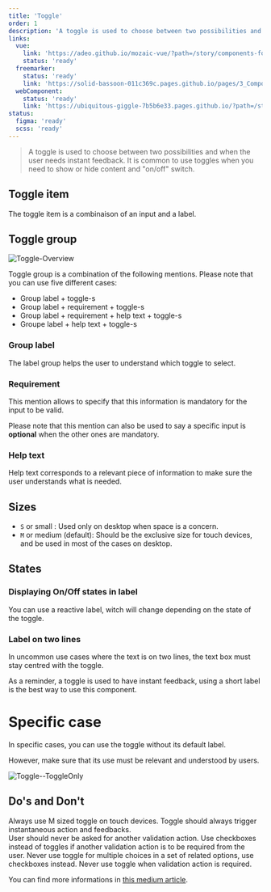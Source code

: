 ```yaml
---
title: 'Toggle'
order: 1
description: 'A toggle is used to choose between two possibilities and when the user needs instant feedback. It is common to use toggles when you need to show or hide content and "on/off" switch'
links:
  vue:
    link: 'https://adeo.github.io/mozaic-vue/?path=/story/components-form-mtoggle'
    status: 'ready'
  freemarker:
    status: 'ready'
    link: 'https://solid-bassoon-011c369c.pages.github.io/pages/3_Components/form/toggle/'
  webComponent:
    status: 'ready'
    link: 'https://ubiquitous-giggle-7b5b6e33.pages.github.io/?path=/story/components-toggle'
status:
  figma: 'ready'
  scss: 'ready'
---
```


> A toggle is used to choose between two possibilities and when the user needs instant feedback. It is common to use toggles when you need to show or hide content and "on/off" switch.

## Toggle item

The toggle item is a combinaison of an input and a label.

<Preview path="Toggle-item" nude />

## Toggle group

![Toggle-Overview](Toggle-Overview.png)

Toggle group is a combination of the following mentions. Please note that you can use five different cases:

- Group label + toggle-s
- Group label + requirement + toggle-s
- Group label + requirement + help text + toggle-s
- Groupe label + help text + toggle-s

### Group label

The label group helps the user to understand which toggle to select.

<Preview path="group-default" nude />

### Requirement

This mention allows to specify that this information is mandatory for the input to be valid.

<Highlight theme="tips">

Please note that this mention can also be used to say a specific input is **optional** when the other ones are mandatory.

</Highlight>

<Preview path="group-requirement-light" nude />

### Help text

Help text corresponds to a relevant piece of information to make sure the user understands what is needed.

<Preview path="group-help-text-light" nude />

## Sizes

- `S` or small : Used only on desktop when space is a concern.
- `M` or medium (default): Should be the exclusive size for touch devices, and be used in most of the cases on desktop.

<Preview path="toggle-sizes" nude />

## States

<Preview path="toggle-states" nude />

### Displaying On/Off states in label

You can use a reactive label, witch will change depending on the state of the toggle.

<Preview path="toggle-states-label" nude />

### Label on two lines

In uncommon use cases where the text is on two lines, the text box must stay centred with the toggle.

<Highlight theme="warning" title="Be aware">
  As a reminder, a toggle is used to have instant feedback, using a short label
  is the best way to use this component.
</Highlight>

<Preview path="toggle-default-2lines" nude />

# Specific case

In specific cases, you can use the toggle without its default label.

However, make sure that its use must be relevant and understood by users.

![Toggle--ToggleOnly](Toggle--ToggleOnly.png)

## Do's and Don't

<HintItem>Always use M sized toggle on touch devices.</HintItem>
<HintItem>
  Toggle should always trigger instantaneous action and feedbacks.
  <br />
  User should never be asked for another validation action.
</HintItem>
<HintItem>
  Use checkboxes instead of toggles if another validation action is to be
  required from the user.
</HintItem>
<HintItem dont>
  Never use toggle for multiple choices in a set of related options, use
  checkboxes instead.
</HintItem>
<HintItem dont>Never use toggle when validation action is required.</HintItem>

<Highlight theme="tips" title="Good to know">

You can find more informations in [this medium article](https://uxplanet.org/checkbox-vs-toggle-switch-7fc6e83f10b8).

</Highlight>
